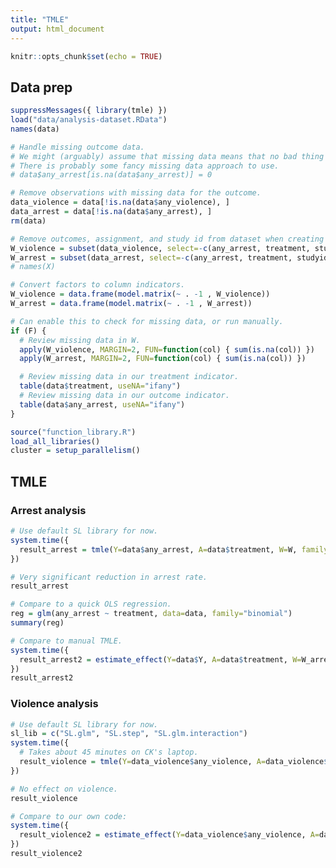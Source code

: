 ```yaml
---
title: "TMLE"
output: html_document
---
```


```r
knitr::opts_chunk$set(echo = TRUE)
```

## Data prep

```r
suppressMessages({ library(tmle) })
load("data/analysis-dataset.RData")
names(data)

# Handle missing outcome data.
# We might (arguably) assume that missing data means that no bad thing happened.
# There is probably some fancy missing data approach to use.
# data$any_arrest[is.na(data$any_arrest)] = 0

# Remove observations with missing data for the outcome.
data_violence = data[!is.na(data$any_violence), ]
data_arrest = data[!is.na(data$any_arrest), ]
rm(data)

# Remove outcomes, assignment, and study id from dataset when creating W dataframe.
W_violence = subset(data_violence, select=-c(any_arrest, treatment, studyid, any_violence))
W_arrest = subset(data_arrest, select=-c(any_arrest, treatment, studyid, any_violence))
# names(X)

# Convert factors to column indicators.
W_violence = data.frame(model.matrix(~ . -1 , W_violence))
W_arrest = data.frame(model.matrix(~ . -1 , W_arrest))

# Can enable this to check for missing data, or run manually.
if (F) {
  # Review missing data in W.
  apply(W_violence, MARGIN=2, FUN=function(col) { sum(is.na(col)) })
  apply(W_arrest, MARGIN=2, FUN=function(col) { sum(is.na(col)) })

  # Review missing data in our treatment indicator.
  table(data$treatment, useNA="ifany")
  # Review missing data in our outcome indicator.
  table(data$any_arrest, useNA="ifany")
}

source("function_library.R")
load_all_libraries()
cluster = setup_parallelism()

```

## TMLE

### Arrest analysis

```r
# Use default SL library for now.
system.time({
  result_arrest = tmle(Y=data$any_arrest, A=data$treatment, W=W, family="binomial")
})

# Very significant reduction in arrest rate.
result_arrest

# Compare to a quick OLS regression.
reg = glm(any_arrest ~ treatment, data=data, family="binomial")
summary(reg)

# Compare to manual TMLE.
system.time({
  result_arrest2 = estimate_effect(Y=data$Y, A=data$treatment, W=W_arrest, parallel = "multicore", cluster=cluster)
})
result_arrest2
```

### Violence analysis

```r
# Use default SL library for now.
sl_lib = c("SL.glm", "SL.step", "SL.glm.interaction")
system.time({
  # Takes about 45 minutes on CK's laptop.
  result_violence = tmle(Y=data_violence$any_violence, A=data_violence$treatment, W=W_violence, family="binomial", Q.SL.library = sl_lib, g.SL.library = sl_lib)
})

# No effect on violence.
result_violence

# Compare to our own code:
system.time({
  result_violence2 = estimate_effect(Y=data_violence$any_violence, A=data_violence$treatment, W=W_violence, parallel = "multicore", sl_lib = sl_lib, cluster=cluster)
})
result_violence2
```
